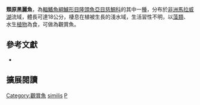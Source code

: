 {{Speciesbox
| name = 類原黑麗魚
| status = LC
| status_system= IUCN3.1
| image = 
| image_width = 260px
| image_caption = 
| genus = Protomelas
| species = similis
| authority = {{le|查爾斯·塔特·里根|Charles Tate Regan|Regan}}, 1922
| synonyms = *''Haplochromis similis''<br /><small>Regan, 1922</small>
*''Cyrtocara similis''<br /><small>Regan, 1922</small>
}}
'''類原黑麗魚'''，為[[輻鰭魚綱|輻鰭魚綱]][[鱸形目|鱸形目]][[隆頭魚亞目|隆頭魚亞目]][[慈鯛科|慈鯛科]]的其中一[[種|種]]，分布於[[非洲|非洲]][[馬拉威湖|馬拉威湖]]流域，體長可達18公分，棲息在植被生長的淺水域，生活習性不明，以[[藻類|藻類]]、水生[[植物|植物]]為食，可做為觀賞魚。

== 參考文獻 ==
*{{FishBase_species|genus=Protomelas|species=similis|year=2013|month=4}}
== 擴展閱讀 ==
{{refbegin}}
{{wikispecies-inline|Protomelas similis|類原黑麗魚}}
{{refend}}
{{Taxonbar|from=Q3317468}}

[[Category:觀賞魚|Category:觀賞魚]]
[[Category:原黑麗魚屬|similis]]
[[Category:1922年描述的魚類|P]]

{{鱸形目小作品}}